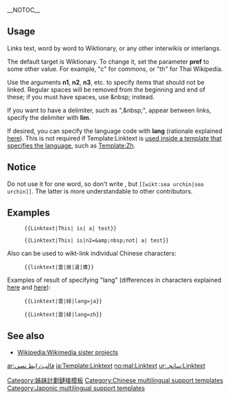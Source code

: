 {{Documentation subpage}}
<!-- PLEASE ADD CATEGORIES AND INTERWIKIS AT THE BOTTOM OF THIS PAGE -->
__NOTOC__
== Usage ==
Links text, word by word to Wiktionary, or any other interwikis or interlangs.

The default target is Wiktionary. To change it, set the parameter '''pref''' to some other value. For example, "c" for commons, or "th" for Thai Wikipedia.

Use the arguments '''n1''', '''n2''', '''n3''', etc. to specify items that should not be linked.  Regular spaces will be removed from the beginning and end of these; if you must have spaces, use &amp;nbsp; instead.  

If you want to have a delimiter, such as ",&amp;nbsp;", appear between links, specify the delimiter with '''lim'''.

If desired, you can specify the language code with '''lang''' (rationale explained [[Template:Lang/doc#Rationale|here]]).
This&nbsp;is&nbsp;not&nbsp;required if&nbsp;Template:Linktext is [[MOS:CHINESE#Linking_to_Wiktionary|used inside a template that specifies the language]], such as [[Template:Zh]]. 

== Notice ==
Do not use it for one word, so don't write {{tnull|linktext|sea urchin}}, but <code><nowiki>[[wikt:sea urchin|sea urchin]]</nowiki></code>. The latter is more understandable to other contributors.

== Examples ==

:<pre>{{Linktext|This| is| a| test}}</pre>

:{{Linktext|This| is| a| test}}

:<pre>{{Linktext|This| is|n2=&amp;nbsp;not| a| test}}</pre>

:{{Linktext|This| is|n2=&nbsp;not| a| test}}

Also can be used to wikt-link individual Chinese characters:
:<pre>{{linktext|雲|居|道|膺}}</pre>
:{{Linktext|雲|居|道|膺}}

Examples of result of specifying "lang" (differences in characters explained [[CJK_Unified_Ideographs|here]] and [[Han_Unification#Examples_of_language_dependent_characters|here]]):
:<pre>{{Linktext|雲|緑|lang=ja}}</pre>
:{{Linktext|雲|緑|lang=ja}}

:<pre>{{Linktext|雲|緑|lang=zh}}</pre>
:{{Linktext|雲|緑|lang=zh}}

== See also ==
* [[Wikipedia:Wikimedia sister projects]]

{{Wiktionary templates common doc}}

<includeonly>
<!-- CATEGORIES AND INTERWIKIS HERE, THANKS -->
{{DEFAULTSORT:Linktext}}
[[Category:姊妹計劃鏈接模板]]
[[Category:Chinese multilingual support templates]]
[[Category:Japonic multilingual support templates]]

[[ar:قالب:رابط نصي]]
[[ja:Template:Linktext]]
[[no:mal:Linktext]]
[[ur:سانچہ:Linktext]]
</includeonly>